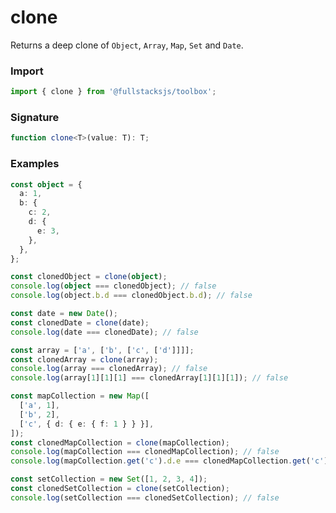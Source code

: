 # clone

Returns a deep clone of `Object`, `Array`, `Map`, `Set` and `Date`.

### Import

```typescript copy
import { clone } from '@fullstacksjs/toolbox';
```

### Signature

```typescript copy
function clone<T>(value: T): T;
```

### Examples

```typescript copy
const object = {
  a: 1,
  b: {
    c: 2,
    d: {
      e: 3,
    },
  },
};

const clonedObject = clone(object);
console.log(object === clonedObject); // false
console.log(object.b.d === clonedObject.b.d); // false

const date = new Date();
const clonedDate = clone(date);
console.log(date === clonedDate); // false

const array = ['a', ['b', ['c', ['d']]]];
const clonedArray = clone(array);
console.log(array === clonedArray); // false
console.log(array[1][1][1] === clonedArray[1][1][1]); // false

const mapCollection = new Map([
  ['a', 1],
  ['b', 2],
  ['c', { d: { e: { f: 1 } } }],
]);
const clonedMapCollection = clone(mapCollection);
console.log(mapCollection === clonedMapCollection); // false
console.log(mapCollection.get('c').d.e === clonedMapCollection.get('c').d.e); // false

const setCollection = new Set([1, 2, 3, 4]);
const clonedSetCollection = clone(setCollection);
console.log(setCollection === clonedSetCollection); // false
```
